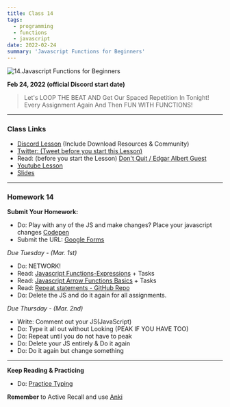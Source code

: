 ```yaml
---
title: Class 14
tags:
  - programming
  - functions
  - javascript
date: 2022-02-24
summary: 'Javascript Functions for Beginners'
---
```


![14.Javascript Functions for Beginners](https://cdn.hashnode.com/res/hashnode/image/upload/v1676629570501/gABttmh4C.png?auto=compress)

**Feb 24, 2022 (official Discord start date)**

> Let's LOOP THE BEAT AND Get Our Spaced Repetition In Tonight! <br /> Every Assignment Again And Then FUN WITH FUNCTIONS!

<hr />

### Class Links

- [Discord Lesson](https://discord.com/channels/735923219315425401/738891289071714388/946534798111944744) (Include Download Resources & Community)
- [Twitter: (Tweet before you start this Lesson)](https://twitter.com/leonnoel/status/1496975838327107591)
- Read: (before you start the Lesson) [Don't Quit / Edgar Albert Guest](http://poemsspeak.blogspot.com/2016/12/poetry-speaks.html)
- [Youtube Lesson](https://www.youtube.com/watch?v=cBWUvTZPeKw)
- [Slides](https://slides.com/leonnoel/100devs2-javascript-more-basics-again)

<hr />

### Homework 14

**Submit Your Homework:**

- Do: Play with any of the JS and make changes? Place your javascript changes [Codepen](https://codepen.io)
- Submit the URL: [Google Forms](https://forms.gle/G7LhHnyTA7zYq7UV6)

_Due Tuesday - (Mar. 1st)_

- Do: NETWORK!
- Read: [Javascript Functions-Expressions](https://javascript.info/function-expressions) + Tasks
- Read: [Javascript Arrow Functions Basics](https://javascript.info/arrow-functions-basics) + Tasks
- Read: [Repeat statements - GitHub Repo](https://github.com/thejsway/thejsway/blob/master/manuscript/chapter04.md)
- Do: Delete the JS and do it again for all assignments.

_Due Thursday - (Mar. 2nd)_

- Write: Comment out your JS(JavaScript)
- Do: Type it all out without Looking (PEAK IF YOU HAVE TOO)
- Do: Repeat until you do not have to peak
- Do: Delete your JS entirely & Do it again
- Do: Do it again but change something

<hr />

**Keep Reading & Practicing**

- Do: [Practice Typing](https://www.keybr.com/)

**Remember** to Active Recall and use [Anki](https://apps.ankiweb.net/)
